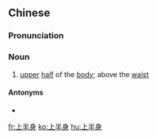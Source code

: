 ==Chinese==
{{zh-forms|type=21}}

===Pronunciation===
{{zh-pron
|m=shàngbànshēn,er=y
|c=soeng6 bun3 san1
|cat=n
}}

===Noun===
{{zh-noun}}

# [[upper]] [[half]] of the [[body]]; above the [[waist]]

====Antonyms====
* {{zh-l|下半身}}

[[fr:上半身]]
[[ko:上半身]]
[[hu:上半身]]